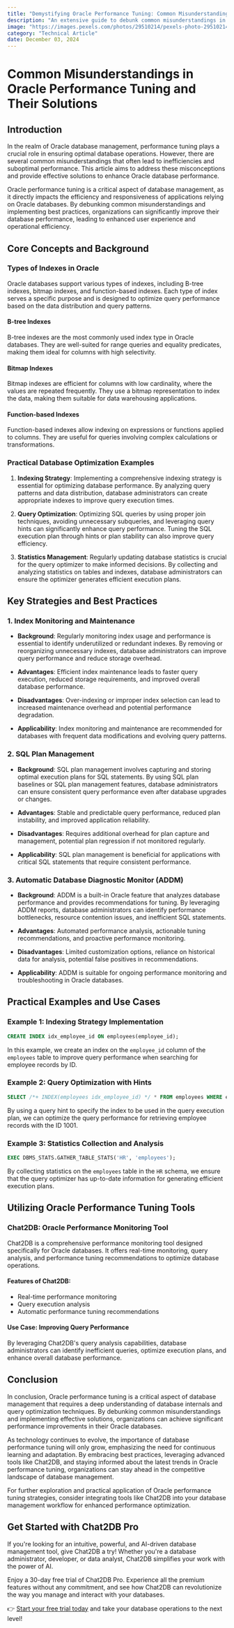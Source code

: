 ```yaml
---
title: "Demystifying Oracle Performance Tuning: Common Misunderstandings and Effective Solutions"
description: "An extensive guide to debunk common misunderstandings in Oracle performance tuning and provide practical solutions for optimizing database performance."
image: "https://images.pexels.com/photos/29510214/pexels-photo-29510214.jpeg?auto=compress&cs=tinysrgb&dpr=1&w=500"
category: "Technical Article"
date: December 03, 2024
---
```


# Common Misunderstandings in Oracle Performance Tuning and Their Solutions

## Introduction

In the realm of Oracle database management, performance tuning plays a crucial role in ensuring optimal database operations. However, there are several common misunderstandings that often lead to inefficiencies and suboptimal performance. This article aims to address these misconceptions and provide effective solutions to enhance Oracle database performance.

Oracle performance tuning is a critical aspect of database management, as it directly impacts the efficiency and responsiveness of applications relying on Oracle databases. By debunking common misunderstandings and implementing best practices, organizations can significantly improve their database performance, leading to enhanced user experience and operational efficiency.

## Core Concepts and Background

### Types of Indexes in Oracle

Oracle databases support various types of indexes, including B-tree indexes, bitmap indexes, and function-based indexes. Each type of index serves a specific purpose and is designed to optimize query performance based on the data distribution and query patterns.

#### B-tree Indexes

B-tree indexes are the most commonly used index type in Oracle databases. They are well-suited for range queries and equality predicates, making them ideal for columns with high selectivity.

#### Bitmap Indexes

Bitmap indexes are efficient for columns with low cardinality, where the values are repeated frequently. They use a bitmap representation to index the data, making them suitable for data warehousing applications.

#### Function-based Indexes

Function-based indexes allow indexing on expressions or functions applied to columns. They are useful for queries involving complex calculations or transformations.

### Practical Database Optimization Examples

1. **Indexing Strategy**: Implementing a comprehensive indexing strategy is essential for optimizing database performance. By analyzing query patterns and data distribution, database administrators can create appropriate indexes to improve query execution times.

2. **Query Optimization**: Optimizing SQL queries by using proper join techniques, avoiding unnecessary subqueries, and leveraging query hints can significantly enhance query performance. Tuning the SQL execution plan through hints or plan stability can also improve query efficiency.

3. **Statistics Management**: Regularly updating database statistics is crucial for the query optimizer to make informed decisions. By collecting and analyzing statistics on tables and indexes, database administrators can ensure the optimizer generates efficient execution plans.

## Key Strategies and Best Practices

### 1. Index Monitoring and Maintenance

- **Background**: Regularly monitoring index usage and performance is essential to identify underutilized or redundant indexes. By removing or reorganizing unnecessary indexes, database administrators can improve query performance and reduce storage overhead.

- **Advantages**: Efficient index maintenance leads to faster query execution, reduced storage requirements, and improved overall database performance.

- **Disadvantages**: Over-indexing or improper index selection can lead to increased maintenance overhead and potential performance degradation.

- **Applicability**: Index monitoring and maintenance are recommended for databases with frequent data modifications and evolving query patterns.

### 2. SQL Plan Management

- **Background**: SQL plan management involves capturing and storing optimal execution plans for SQL statements. By using SQL plan baselines or SQL plan management features, database administrators can ensure consistent query performance even after database upgrades or changes.

- **Advantages**: Stable and predictable query performance, reduced plan instability, and improved application reliability.

- **Disadvantages**: Requires additional overhead for plan capture and management, potential plan regression if not monitored regularly.

- **Applicability**: SQL plan management is beneficial for applications with critical SQL statements that require consistent performance.

### 3. Automatic Database Diagnostic Monitor (ADDM)

- **Background**: ADDM is a built-in Oracle feature that analyzes database performance and provides recommendations for tuning. By leveraging ADDM reports, database administrators can identify performance bottlenecks, resource contention issues, and inefficient SQL statements.

- **Advantages**: Automated performance analysis, actionable tuning recommendations, and proactive performance monitoring.

- **Disadvantages**: Limited customization options, reliance on historical data for analysis, potential false positives in recommendations.

- **Applicability**: ADDM is suitable for ongoing performance monitoring and troubleshooting in Oracle databases.

## Practical Examples and Use Cases

### Example 1: Indexing Strategy Implementation

```sql
CREATE INDEX idx_employee_id ON employees(employee_id);
```

In this example, we create an index on the `employee_id` column of the `employees` table to improve query performance when searching for employee records by ID.

### Example 2: Query Optimization with Hints

```sql
SELECT /*+ INDEX(employees idx_employee_id) */ * FROM employees WHERE employee_id = 1001;
```

By using a query hint to specify the index to be used in the query execution plan, we can optimize the query performance for retrieving employee records with the ID 1001.

### Example 3: Statistics Collection and Analysis

```sql
EXEC DBMS_STATS.GATHER_TABLE_STATS('HR', 'employees');
```

By collecting statistics on the `employees` table in the `HR` schema, we ensure that the query optimizer has up-to-date information for generating efficient execution plans.

## Utilizing Oracle Performance Tuning Tools

### Chat2DB: Oracle Performance Monitoring Tool

Chat2DB is a comprehensive performance monitoring tool designed specifically for Oracle databases. It offers real-time monitoring, query analysis, and performance tuning recommendations to optimize database operations.

#### Features of Chat2DB:

- Real-time performance monitoring
- Query execution analysis
- Automatic performance tuning recommendations

#### Use Case: Improving Query Performance

By leveraging Chat2DB's query analysis capabilities, database administrators can identify inefficient queries, optimize execution plans, and enhance overall database performance.

## Conclusion

In conclusion, Oracle performance tuning is a critical aspect of database management that requires a deep understanding of database internals and query optimization techniques. By debunking common misunderstandings and implementing effective solutions, organizations can achieve significant performance improvements in their Oracle databases.

As technology continues to evolve, the importance of database performance tuning will only grow, emphasizing the need for continuous learning and adaptation. By embracing best practices, leveraging advanced tools like Chat2DB, and staying informed about the latest trends in Oracle performance tuning, organizations can stay ahead in the competitive landscape of database management.

For further exploration and practical application of Oracle performance tuning strategies, consider integrating tools like Chat2DB into your database management workflow for enhanced performance optimization.


## Get Started with Chat2DB Pro

If you're looking for an intuitive, powerful, and AI-driven database management tool, give Chat2DB a try! Whether you're a database administrator, developer, or data analyst, Chat2DB simplifies your work with the power of AI.

Enjoy a 30-day free trial of Chat2DB Pro. Experience all the premium features without any commitment, and see how Chat2DB can revolutionize the way you manage and interact with your databases.

👉 [Start your free trial today](https://chat2db.ai/pricing) and take your database operations to the next level!
